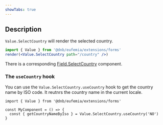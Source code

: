 ```yaml
---
showTabs: true
---
```


## Description

`Value.SelectCountry` will render the selected country.

```jsx
import { Value } from '@dnb/eufemia/extensions/forms'
render(<Value.SelectCountry path="/country" />)
```

There is a corresponding [Field.SelectCountry](/uilib/extensions/forms/feature-fields/SelectCountry) component.

### The `useCountry` hook

You can use the `Value.SelectCountry.useCountry` hook to get the country name by ISO code. It reutnrs the country name in the current locale.

```tsx
import { Value } from '@dnb/eufemia/extensions/forms'

const MyComponent = () => {
  const { getCountryNameByIso } = Value.SelectCountry.useCountry('NO')
}
```
